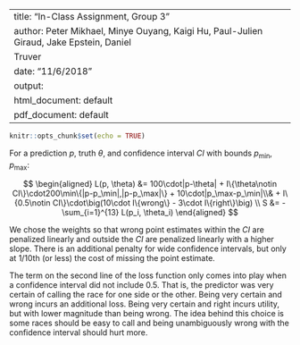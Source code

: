 
---
title: "In-Class Assignment, Group 3"
author: Peter Mikhael, Minye Ouyang, Kaigi Hu, Paul-Julien Giraud, Jake Epstein, Daniel
  Truver
date: "11/6/2018"
output:
  html_document: default
  pdf_document: default
---

```r
knitr::opts_chunk$set(echo = TRUE)
```

For a prediction $p$, truth $\theta$, and confidence interval $CI$ with bounds $p_\min, p_\max$:

$$
\begin{aligned}
L(p, \theta) &=
100\cdot|p-\theta| + I\{\theta\notin CI\}\cdot200\min\{|p-p_\min|,|p-p_\max|\} + 10\cdot|p_\max-p_\min|\\& + I\{0.5\notin CI\}\cdot\big(10\cdot I\{wrong\} - 3\cdot I\{right\}\big)  \\
S &= -\sum_{i=1}^{13} L(p_i, \theta_i)
\end{aligned}
$$

We chose the weights so that wrong point estimates within the $CI$ are penalized linearly and outside the $CI$ are penalized linearly with a higher slope. There is an additional penalty for wide confidence intervals, but only at 1/10th (or less) the cost of missing the point estimate. 

The term on the second line of the loss function only comes into play when a confidence interval did not include 0.5. That is, the predictor was very certain of calling the race for one side or the other. Being very certain and wrong incurs an additional loss. Being very certain and right incurs utility, but with lower magnitude than being wrong. The idea behind this choice is some races should be easy to call and being unambiguously wrong with the confidence interval should hurt more.